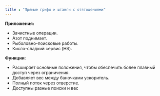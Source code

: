 ```yaml
---
title : "Прямые грифы и штанги с отягощениями"
---
```


**Приложения:**

*   Зачистные операции.
*   Азот поднимает.
*   Рыболовно-поисковые работы.
*   Кисло-сладкий сервис (HS).

**Функции:**

*   Расширяет основные положения, чтобы обеспечить более плавный доступ через ограничения.
*   Добавляет вес между баночками ускоритель.
*   Полный поток через отверстие.
*   Доступны разные поиски и вес